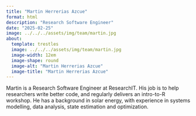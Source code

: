 ```yaml
---
title: "Martin Herrerias Azcue"
format: html
description: "Research Software Engineer"
date: "2025-02-25"
image: ../../../assets/img/team/martin.jpg
about:
  template: trestles
  image: ../../../assets/img/team/martin.jpg
  image-width: 12em
  image-shape: round
  image-alt: "Martin Herrerias Azcue"
  image-title: "Martin Herrerias Azcue"
---
```


<!-- Current team member -->

Martin is a Research Software Engineer at ResearchIT. His job is to help
researchers write better code, and regularly delivers an intro-to-R workshop. He
has a background in solar energy, with experience in systems modelling, data
analysis, state estimation and optimization.
